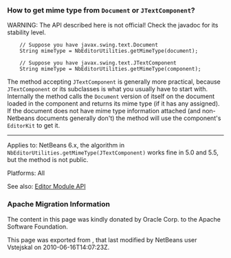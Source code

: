 <!--

    Licensed to the Apache Software Foundation (ASF) under one
    or more contributor license agreements.  See the NOTICE file
    distributed with this work for additional information
    regarding copyright ownership.  The ASF licenses this file
    to you under the Apache License, Version 2.0 (the
    "License"); you may not use this file except in compliance
    with the License.  You may obtain a copy of the License at

      http://www.apache.org/licenses/LICENSE-2.0

    Unless required by applicable law or agreed to in writing,
    software distributed under the License is distributed on an
    "AS IS" BASIS, WITHOUT WARRANTIES OR CONDITIONS OF ANY
    KIND, either express or implied.  See the License for the
    specific language governing permissions and limitations
    under the License.

-->

===How to get mime type from <tt>Document</tt> or <tt>JTextComponent</tt>?===

WARNING: The API described here is not official! Check the javadoc for its
stability level.

<pre>
    // Suppose you have javax.swing.text.Document
    String mimeType = NbEditorUtilities.getMimeType(document);

    // Suppose you have javax.swing.text.JTextComponent
    String mimeType = NbEditorUtilities.getMimeType(component);
</pre>

The method accepting <tt>JTextComponent</tt> is generally more practical, because
<tt>JTextComponent</tt> or its subclasses is what you usually have to start with.
Internally the method calls the <tt>Document</tt> version of itself on the document
loaded in the component and returns its mime type (if it has any assigned). If
the document does not have mime type information attached (and non-Netbeans documents
generally don't) the method will use the component's <tt>EditorKit</tt> to get it.

--------

Applies to: NetBeans 6.x, the algorithm in <tt>NbEditorUtilities.getMimeType(JTextComponent)</tt>
works fine in 5.0 and 5.5, but the method is not public.

Platforms: All

See also: [http://www.netbeans.org/download/dev/javadoc/org-netbeans-modules-editor/index.html Editor Module API]

===Apache Migration Information===

The content in this page was kindly donated by Oracle Corp. to the
Apache Software Foundation.

This page was exported from , 
that last modified by NetBeans user Vstejskal 
on 2010-06-16T14:07:23Z.

